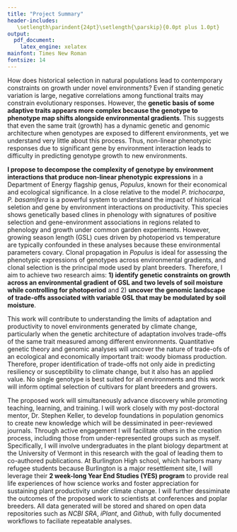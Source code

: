 ```yaml
---
title: "Project Summary"
header-includes: 
   \setlength\parindent{24pt}\setlength{\parskip}{0.0pt plus 1.0pt}
output:
  pdf_document:
    latex_engine: xelatex
mainfont: Times New Roman
fontsize: 14
---
```

\large
\makeatletter
\newcommand\iraggedright{%
  \let\\\@centercr\@rightskip\@flushglue \rightskip\@rightskip
  \leftskip\z@skip}
\makeatother
\iraggedright


\begin{raggedleft}
\textbf{Overview}  
\end{raggedleft}  

How does historical selection in natural populations lead to contemporary constraints on growth under novel environments? Even if standing genetic variation is large, negative correlations among functional traits may constrain evolutionary responses. However, the **genetic basis of some adaptive traits appears more complex because the genotype to phenotype map shifts alongside environmental gradients**. This suggests that even the same trait (growth) has a dynamic genetic and genomic architecture when genotypes are exposed to different environments, yet we understand very little about this process. Thus, non-linear phenotypic responses due to significant gene by environment interaction leads to difficulty in predicting genotype growth to new environments. 

**I propose to decompose the complexity of genotype by environment interactions that produce non-linear phenotypic expressions** in a Department of Energy flagship genus, *Populus*, known for their economical and ecological significance. In a close relative to the model *P. trichocarpa*, *P. basamifera* is a powerful system to understand the impact of historical seletion and gene by environment interactions on productivity. This species shows genetically based clines in phenology with signatures of positive selection and gene-environment associations in regions related to phenology and growth under common garden experiments. However, growing season length (GSL) cues driven by photoperiod vs temperature are typically confounded in these analyses because these environmental parameters covary. Clonal propagation in *Populus* is ideal for assessing the phenotypic expressions of genotypes across environmental gradients, and clonal selection is the principal mode used by plant breeders. Therefore, I aim to achieve two research aims: **1) identify genetic constraints on growth across an environmental gradient of GSL and two levels of soil moisture while controlling for photoperiod** and 2) **uncover the genomic landscape of trade-offs associated with variable GSL that may be modulated by soil moisture**. 

\begin{raggedleft}
\textbf{Intellectual Merit}  
\end{raggedleft}   
This work will contribute to understanding the limits of adaptation and productivity to novel environments generated by climate change, particularly when the genetic architecture of adaptation involves trade-offs of the same trait measured among different environments. Quantitative genetic theory and genomic analyses will uncover the nature of trade-ofs of an ecological and economically important trait: woody biomass production. Therefore, proper identification of trade-offs not only aide in predicting resiliency or susceptibility to climate change, but it also has an applied value. No single genotype is best suited for all environments and this work will inform optimal selection of cultivars for plant breeders and growers.

\begin{raggedleft}
\textbf{Broader Impact}  
\end{raggedleft} 
The proposed work will simultaneously advance discovery while promoting teaching, learning, and training. I will work closely with my post-doctoral mentor, Dr. Stephen Keller, to develop foundations in population genomics to create new knowledge which will be dessiminated in peer-reviewed journals. Through active engagement I will facilitate others in the creation process, including those from under-represented groups such as myself. Specifically, I will involve undergraduates in the plant biology department at the University of Vermont in this research with the goal of leading them to co-authored publications. At Burlington High school, which harbors many refugee students because Burlington is a major resettlement site, I will leverage their **2 week-long Year End Studies (YES) program** to provide real life experiences of how science works and foster appreciation for sustaining plant productivity under climate change. I will further dessiminate the outcomes of the proposed work to scientists at conferences and poplar breeders. All data generated will be stored and shared on open data repositories such as *NCBI SRA*, *iPlant*, and *Github*, with fully documented workflows to faciliate repeatable analyses. 
